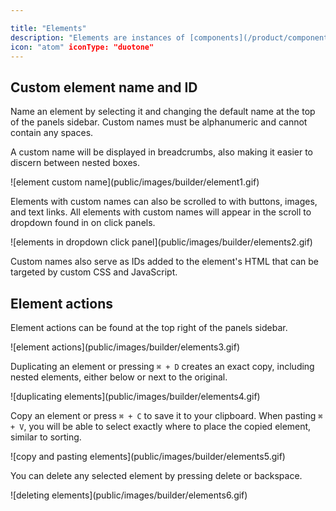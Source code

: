 ```yaml
---

title: "Elements"
description: "Elements are instances of [components](/product/components) you manage in the [canvas](/product/builder-basics). An Element can be as simple as a single button, or a complex section comprising of many panels, images, and text."
icon: "atom" iconType: "duotone"
---
```


## Custom element name and ID

Name an element by selecting it and changing the default name at the top of the panels sidebar. Custom names must be alphanumeric and cannot contain any spaces.

A custom name will be displayed in breadcrumbs, also making it easier to discern between nested boxes.

<Frame>![element custom name](public/images/builder/element1.gif)</Frame>

Elements with custom names can also be scrolled to with buttons, images, and text links. All elements with custom names will appear in the scroll to dropdown found in on click panels.

<Frame>
  ![elements in dropdown click panel](public/images/builder/elements2.gif)
</Frame>

Custom names also serve as IDs added to the element's HTML that can be targeted by custom CSS and JavaScript.

## Element actions

Element actions can be found at the top right of the panels sidebar.

<Frame>![element actions](public/images/builder/elements3.gif)</Frame>

Duplicating an element or pressing `⌘ + D` creates an exact copy, including nested elements, either below or next to the original.

<Frame>![duplicating elements](public/images/builder/elements4.gif)</Frame>

Copy an element or press `⌘ + C` to save it to your clipboard. When pasting `⌘ + V`, you will be able to select exactly where to place the copied element, similar to sorting.

<Frame>![copy and pasting elements](public/images/builder/elements5.gif)</Frame>

You can delete any selected element by pressing delete or backspace.

<Frame>![deleting elements](public/images/builder/elements6.gif)</Frame>
